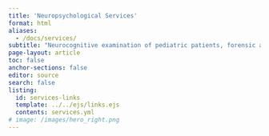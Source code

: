 ```yaml
---
title: 'Neuropsychological Services'
format: html
aliases:
  - /docs/services/
subtitle: "Neurocognitive examination of pediatric patients, forensic and medicolegal cases, psychoeducational testing, and late-onset ADHD."
page-layout: article
toc: false
anchor-sections: false
editor: source
search: false
listing:
  id: services-links
  template: ../../ejs/links.ejs
  contents: services.yml
# image: /images/hero_right.png
---
```


::: {#services-links .column-screen-inset-right style="max-width: 850px;"}
:::
